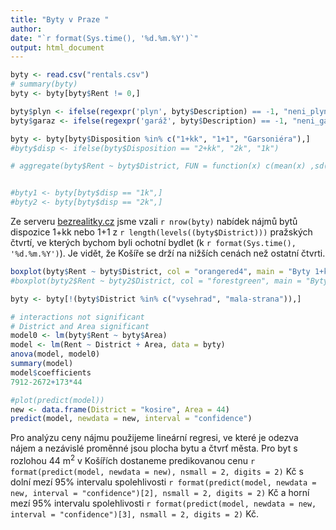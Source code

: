 ```yaml
---
title: "Byty v Praze "
author: 
date: "`r format(Sys.time(), '%d.%m.%Y')`"
output: html_document
---
```



```r
byty <- read.csv("rentals.csv")
# summary(byty)
byty <- byty[byty$Rent != 0,]

byty$plyn <- ifelse(regexpr('plyn', byty$Description) == -1, "neni_plyn", "je_plyn")
byty$garaz <- ifelse(regexpr('garáž', byty$Description) == -1, "neni_garaz", "je_garaz")

byty <- byty[byty$Disposition %in% c("1+kk", "1+1", "Garsoniéra"),]
#byty$disp <- ifelse(byty$Disposition == "2+kk", "2k", "1k")

# aggregate(byty$Rent ~ byty$District, FUN = function(x) c(mean(x) ,sd(x), min(x), max(x), length(x)))


#byty1 <- byty[byty$disp == "1k",]
#byty2 <- byty[byty$disp == "2k",]


```


Ze serveru [bezrealitky.cz](bezrealitky.cz) jsme vzali `r nrow(byty)` nabídek nájmů bytů dispozice 1+kk nebo 1+1 z `r length(levels((byty$District)))` pražských čtvrtí, ve kterých bychom byli ochotní bydlet (k `r format(Sys.time(), '%d.%m.%Y')`). Je vidět, že Košíře se drží na nižších cenách než ostatní čtvrti. 

```r

boxplot(byty$Rent ~ byty$District, col = "orangered4", main = "Byty 1+kk, 1+1", las = 2, ylab = "Cena [Kč]")
#boxplot(byty2$Rent ~ byty2$District, col = "forestgreen", main = "Byty 2+kk")

```

```r
byty <- byty[!(byty$District %in% c("vysehrad", "mala-strana")),]

# interactions not significant
# District and Area significant
model0 <- lm(byty$Rent ~ byty$Area)
model <- lm(Rent ~ District + Area, data = byty)
anova(model, model0)
summary(model)
model$coefficients
7912-2672+173*44

#plot(predict(model))
new <- data.frame(District = "kosire", Area = 44)
predict(model, newdata = new, interval = "confidence")

```

Pro analýzu ceny nájmu použijeme lineární regresi, ve které je odezva nájem a nezávislé proměnné jsou plocha bytu a čtvrť města. Pro byt s rozlohou 44 m^2^ v Košířích dostaneme predikovanou cenu `r format(predict(model, newdata = new), nsmall = 2, digits = 2)` Kč s dolní mezí 95% intervalu spolehlivosti `r format(predict(model, newdata = new, interval = "confidence")[2], nsmall = 2, digits = 2)` Kč a horní mezí 95% intervalu spolehlivosti `r format(predict(model, newdata = new, interval = "confidence")[3], nsmall = 2, digits = 2)` Kč.


